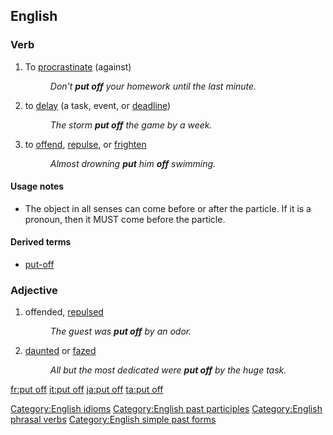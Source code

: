 ==English==

===Verb===
{{en-verb|inf=to [[put]] [[off]]|puts off|putting off|put off}}

# {{transitive}} To [[procrastinate]] (against)
#: ''Don't '''put off''' your homework until the last minute.''
# {{transitive}} to [[delay]] (a task, event, or [[deadline]])
#: ''The storm '''put off''' the game by a week.''
# {{transitive}} to [[offend]], [[repulse]], or [[frighten]]
#: ''Almost drowning '''put''' him '''off''' swimming.''

====Usage notes====
* The object in all senses can come before or after the particle. If it is a pronoun, then it MUST come before the particle.

====Derived terms====
* [[put-off]] {{qualifier|noun}}

===Adjective===
{{en-adj|pos=[[put]] [[off]]}}

# offended, [[repulsed]]
#: ''The guest was '''put off''' by an odor.''
# [[daunted]] or [[fazed]]
#: ''All but the most dedicated were '''put off''' by the huge task.''

[[Category:English idioms]]
[[Category:English past participles]]
[[Category:English phrasal verbs]]
[[Category:English simple past forms]]

[[fr:put off]]
[[it:put off]]
[[ja:put off]]
[[ta:put off]]